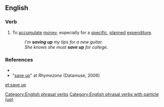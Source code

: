==English==

===Verb===
{{en-verb|head=[[save]] [[up]]|saves up|saving up|saved up}}

# {{context|transitive|and|intransitive|lang=en}} To [[accumulate]] [[money]], especially for a [[specific]], [[planned]] [[expenditure]].
#:''I'm '''saving up''' my tips for a new guitar.''
#:''She knows she must '''save up''' for college.''

===References===
* {{R:Dictionary.com}}
* "[http://www.rhymezone.com/r/rhyme.cgi?Word=save_up save up]" at ''Rhymezone'' (Datamuse, 2006)

[[Category:English phrasal verbs]]
[[Category:English phrasal verbs with particle (up)]]

[[et:save up]]